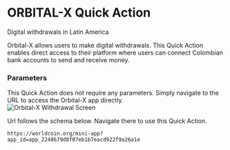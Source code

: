 # ORBITAL-X Quick Action

Digital withdrawals in Latin America

Orbital-X allows users to make digital withdrawals. This Quick Action enables direct access to their platform where users can connect Colombian bank accounts to send and receive money.

<div style={{ display: 'flex', justifyContent: 'space-between', alignItems: 'flex-start' }}>
	<div style={{ flex: 1 }}>
		<h3>Parameters</h3>
		<Properties>
			<Property name="No parameters" type="none">
				This Quick Action does not require any parameters. Simply navigate to the URL to access the Orbital-X
				app directly.
			</Property>
		</Properties>
	</div>
	<div style={{ marginLeft: '20px' }}>
		<img
			src="/images/docs/mini-apps/quick-actions/orbital-qa.png"
			alt="Orbital-X Withdrawal Screen"
			style={{ maxWidth: '300px', height: 'auto' }}
		/>
	</div>
</div>

Url follows the schema below. Navigate there to use this Quick Action.

```
https://worldcoin.org/mini-app?app_id=app_2248679d8f07eb1b7eacd922f9a26a1e
```

